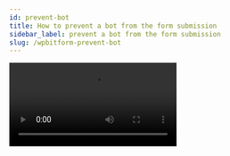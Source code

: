 ```yaml
---
id: prevent-bot
title: How to prevent a bot from the form submission
sidebar_label: prevent a bot from the form submission
slug: /wpbitform-prevent-bot
---
```


<Video youtube src="c_XBHJnp96U" />
<br/>

A ***spambot** is a malicious program that harms your website by gathering email addresses & other information. Many website owners, as well as email marketers, face difficulties because of these highly designed bots. There are many specific ways to protect forms from spambots. However, **a hidden field or honeypot** is one of them.

## How hidden field works on Bit Form
**A honeypot or hidden field** is a filter that prevents spam/bot from your site. For that, you have to set up a field that will remain hidden from the front end of the form. Real humans can’t see the hidden field on the form, but bots can. Depending on some parameters, if a form is submitted with a hidden input field value, then the submission will be identified as bots submission or spamming.

Now, we will show you how you can prevent bot submission on Bit Form.

1. At first, navigate to your Bit Form dashboard. Then select a form where you want to implement this honeypot feature.

2. Now, take fake fields for the bot. Label it as a real name like email, website, address or anything. But remember, don’t set the label as ‘Honeypot/Bot’. Because some sophisticated or clever bot can detect those fields. Also, add an admin label as bot or honeypot field to recognize by admin.

 <Image src="Prevent Bot/Admin & Field label" alt="Prevent Bot from the form submission" w="1020" h="300" />

3. Then go to the ***Settings*** option. Navigate to the ***Confirmation*** page. Now set an ***Error Message*** to show when the form not submitted by humans.

 <Image src="Prevent Bot/Show Error message" alt="Prevent Bot from the form submission" w="1020" h="300" />

4. Now go to the ***Conditional Logic*** option & set some conditions to prevent the bot from submitting the form. For this, set a new logic and set action effect -***on form load***.
And select the fake field and then set the action to ***Hide***.

 <Image src="Prevent Bot/Set Conditional logic" alt="Prevent Bot from the form submission" w="1020" h="300" />

5. We need to set another logic to validate the hidden fields triggered when a bot wants to submit a form. To do this, add another new logic and select the action effect – ***on form validate*** and select the fake field and then set the action – ***is not null***. Now select the error message. Your form is now secure from most common bots.

 <Image src="Prevent Bot/Set the action" alt="Prevent Bot from the form submission" w="1020" h="300" />

6. Now upload the form to any page of your site & you can’t see the hidden fields you have set before. However, the bot won’t understand that the field is hidden. When it tries to fill up the form with the honeypot field, the form won’t submit & the error message will be shown.

 <Image src="Prevent Bot/Submission" alt="Prevent Bot from the form submission" w="1020" h="300" />
 
Thus, you can prevent any bot or spam from your site from gathering your information and submit any data.



<Feedback/>